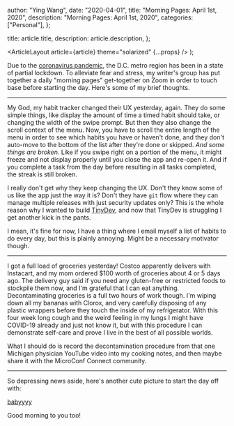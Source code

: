 
  author: "Ying Wang",
  date: "2020-04-01",
  title: "Morning Pages: April 1st, 2020",
  description: "Morning Pages: April 1st, 2020",
  categories: ["Personal"],
};

  title: article.title,
  description: article.description,
};

  <ArticleLayout article={article} theme="solarized" {...props} />
);

Due to the [coronavirus
pandemic](https://en.wikipedia.org/wiki/2019-20_coronavirus_pandemic), the D.C.
metro region has been in a state of partial lockdown. To alleviate fear and
stress, my writer's group has put together a daily "morning pages" get-together
on Zoom in order to touch base before starting the day. Here's some of my brief
thoughts.

---

My God, my habit tracker changed their UX yesterday, again. They do some simple
things, like display the amount of time a timed habit should take, or changing
the width of the swipe prompt. But then they also change the scroll context of
the menu. Now, you have to scroll the entire length of the menu in order to see
which habits you have or haven't done, and they don't auto-move to the bottom of
the list after they're done or skipped. _And some things are broken._ Like if
you swipe right on a portion of the menu, it might freeze and not display
properly until you close the app and re-open it. And if you complete a task from
the day before resulting in all tasks completed, the streak is still broken.

I really don't get why they keep changing the UX. Don't they know some of us
like the app just the way it is? Don't they have `git` flow where they can
manage multiple releases with just security updates only? This is the whole
reason why I wanted to build [TinyDev](https://tinydevcrm.com), and now that
TinyDev is struggling I get another kick in the pants.

I mean, it's fine for now, I have a thing where I email myself a list of habits
to do every day, but this is plainly annoying. Might be a necessary motivator
though.

---

I got a full load of groceries yesterday! Costco apparently delivers with
Instacart, and my mom ordered $100 worth of groceries about 4 or 5 days ago. The
delivery guy said if you need any gluten-free or restricted foods to stockpile
them now, and I'm grateful that I can eat anything. Decontaminating groceries is
a full two hours of work though. I'm wiping down all my bananas with Clorox, and
very carefully disposing of any plastic wrappers before they touch the inside of
my refrigerator. With this four week long cough and the weird feeling in my
lungs I might have COVID-19 already and just not know it, but with this
procedure I can demonstrate self-care and prove I live in the best of all
possible worlds.

What I should do is record the decontamination procedure from that one Michigan
physician YouTube video into my cooking notes, and then maybe share it with the
MicroConf Connect community.

---

So depressing news aside, here's another cute picture to start the day off with:

[babyyyy](/img/posts/2020/04/01/morning_pages.jpg)

Good morning to you too!
